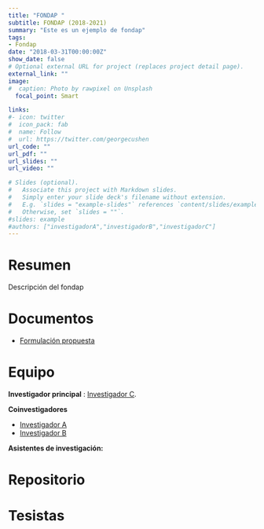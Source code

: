 ```yaml
---
title: "FONDAP "
subtitle: FONDAP (2018-2021) 
summary: "Este es un ejemplo de fondap"
tags:
- Fondap
date: "2018-03-31T00:00:00Z"
show_date: false
# Optional external URL for project (replaces project detail page).
external_link: ""
image:
#  caption: Photo by rawpixel on Unsplash
  focal_point: Smart

links:
#- icon: twitter
#  icon_pack: fab
#  name: Follow
#  url: https://twitter.com/georgecushen
url_code: ""
url_pdf: ""
url_slides: ""
url_video: ""

# Slides (optional).
#   Associate this project with Markdown slides.
#   Simply enter your slide deck's filename without extension.
#   E.g. `slides = "example-slides"` references `content/slides/example-slides.md`.
#   Otherwise, set `slides = ""`.
#slides: example
#authors: ["investigadorA","investigadorB","investigadorC"]
---
```

# Resumen

Descripción del fondap



# Documentos

- [Formulación propuesta](formulacion-ciudadania2.pdf)


# Equipo

**Investigador principal** : [Investigador C](../../authors/investigadorc/).

**Coinvestigadores**

- [Investigador A](../../authors/investigadora/)
- [Investigador B](../../authors/investigadorb/)

**Asistentes de investigación:**


# Repositorio



# Tesistas
